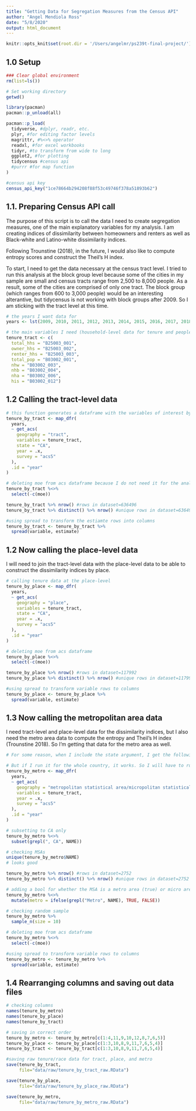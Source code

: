 ```yaml
---
title: "Getting Data for Segregation Measures from the Census API"
author: "Angel Mendiola Ross"
date: "5/8/2020"
output: html_document
---
```


```r
knitr::opts_knit$set(root.dir = '/Users/angelmr/ps239t-final-project/')
```

## 1.0 Setup

```r

### Clear global environment
rm(list=ls())

# Set working directory
getwd()

library(pacman)
pacman::p_unload(all)

pacman::p_load(
  tidyverse, #dplyr, readr, etc.
  plyr, #for editing factor levels
  magrittr, #%<>% operator
  readxl, #for excel workbooks
  tidyr, #to transform from wide to long
  ggplot2, #for plotting
  tidycensus #census api
  #purrr #for map function
)

#census api key
census_api_key("1ce78664b294208f88f53c49746f378a51893b62")

```

## 1.1. Preparing Census API  call

The purpose of this script is to call the data I need to create segregation measures, one of the main explanatory variables for my analysis. I am creating indices of dissimilarity between homeowners and renters as well as Black-white and Latino-white dissimilarity indices. 

Following Trounstine (2018), in the future, I would also like to compute entropy scores and construct the Theil's H index.

To start, I need to get the data necessary at the census tract level. I tried to run this analysis at the block group level because some of the cities in my sample are small and census tracts range from 2,500 to 8,000 people. As a result, some of the cities are comprised of only one tract. The block group (which ranges from 600 to 3,000 people) would be an interesting alterantive, but tidycensus is not working with block groups after 2009. So I am sticking with the tract level at this time.

```r

# the years I want data for
years <- lst(2009, 2010, 2011, 2012, 2013, 2014, 2015, 2016, 2017, 2018)

# the main variables I need (household-level data for tenure and people-level data for race/ethnicity)
tenure_tract <- c(
  total_hhs = "B25003_001",
  owner_hhs = "B25003_002",
  renter_hhs = "B25003_003",
  total_pop = "B03002_001",
  nhw = "B03002_003",
  nhb = "B03002_004",
  nha = "B03002_006",
  his = "B03002_012")

```

## 1.2 Calling the tract-level data

``` r

# this function generates a dataframe with the variables of interest by tract from 2009-2018
tenure_by_tract <- map_dfr(
  years,
  ~ get_acs(
    geography = "tract",
    variables = tenure_tract,
    state = "CA",
    year = .x,
    survey = "acs5"
  ),
  .id = "year"
)

# deleting moe from acs dataframe because I do not need it for the analysis I am conducting
tenure_by_tract %<>%
  select(-c(moe))

tenure_by_tract %>% nrow() #rows in dataset=636496
tenure_by_tract %>% distinct() %>% nrow() #unique rows in dataset=636496

#using spread to transform the estiamte rows into columns
tenure_by_tract <- tenure_by_tract %>%
  spread(variable, estimate)

```

## 1.2 Now calling the place-level data

I will need to join the tract-level data with the place-level data to be able to construct the dissimilarity indices by place.

``` r

# calling tenure data at the place-level
tenure_by_place <- map_dfr(
  years,
  ~ get_acs(
    geography = "place",
    variables = tenure_tract,
    state = "CA",
    year = .x,
    survey = "acs5"
  ),
  .id = "year"
)

# deleting moe from acs dataframe
tenure_by_place %<>%
  select(-c(moe))

tenure_by_place %>% nrow() #rows in dataset=117992
tenure_by_place %>% distinct() %>% nrow() #unique rows in dataset=117992

#using spread to transform variable rows to columns
tenure_by_place <- tenure_by_place %>%
  spread(variable, estimate)

```

## 1.3 Now calling the metropolitan area data

I need tract-level and place-level data for the dissimilarity indices, but I also need the metro area data to compute the entropy and Theil's H index (Trounstine 2018). So I'm getting that data for the metro area as well.

```r

# For some reason, when I include the state argument, I get the following API call error: unknown/unsupported geography hierarchy

# But if I run it for the whole country, it works. So I will have to run it for the whole country and subset after
tenure_by_metro <- map_dfr(
  years,
  ~ get_acs(
    geography = "metropolitan statistical area/micropolitan statistical area",
    variables = tenure_tract,
    year = .x,
    survey = "acs5"
  ),
  .id = "year"
)

# subsetting to CA only
tenure_by_metro %<>%
  subset(grepl(", CA", NAME))

# checking MSAs
unique(tenure_by_metro$NAME)
# looks good

tenure_by_metro %>% nrow() #rows in dataset=2752
tenure_by_metro %>% distinct() %>% nrow() #unique rows in dataset=2752

# adding a bool for whether the MSA is a metro area (true) or micro area (false)
tenure_by_metro %<>%
  mutate(metro = ifelse(grepl("Metro", NAME), TRUE, FALSE))

# checking random sample
tenure_by_metro %>%
  sample_n(size = 10)

# deleting moe from acs dataframe
tenure_by_metro %<>%
  select(-c(moe))

#using spread to transform variable rows to columns
tenure_by_metro <- tenure_by_metro %>%
  spread(variable, estimate)

```

## 1.4 Rearranging columns and saving out data files

``` r
# checking columns
names(tenure_by_metro)
names(tenure_by_place)
names(tenure_by_tract)

# saving in correct order
tenure_by_metro <- tenure_by_metro[c(1:4,11,9,10,12,8,7,6,5)]
tenure_by_place <- tenure_by_place[c(1:3,10,8,9,11,7,6,5,4)]
tenure_by_tract <- tenure_by_tract[c(1:3,10,8,9,11,7,6,5,4)]

#saving raw tenure/race data for tract, place, and metro
save(tenure_by_tract,
     file="data/raw/tenure_by_tract_raw.RData")

save(tenure_by_place,
     file="data/raw/tenure_by_place_raw.RData")

save(tenure_by_metro,
     file="data/raw/tenure_by_metro_raw.RData")
```
